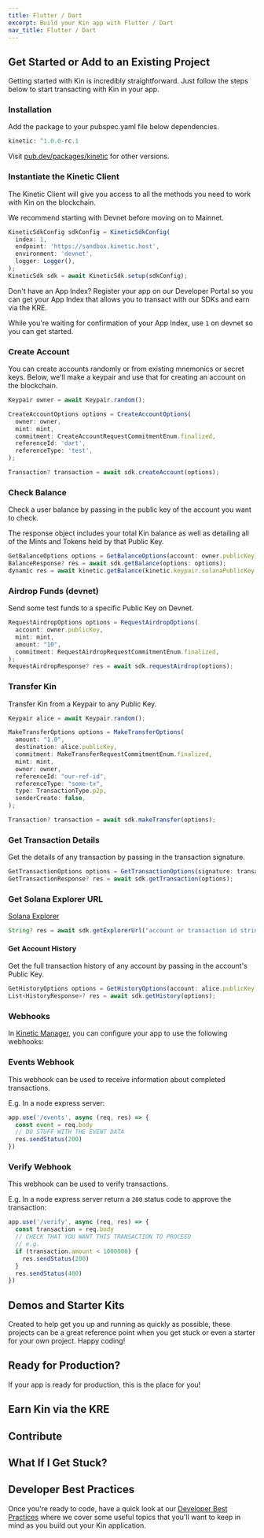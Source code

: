 ```yaml
---
title: Flutter / Dart
excerpt: Build your Kin app with Flutter / Dart
nav_title: Flutter / Dart
---
```


## Get Started or Add to an Existing Project

Getting started with Kin is incredibly straightforward. Just follow the steps below to start transacting with Kin in your app.

### Installation

Add the package to your pubspec.yaml file below dependencies.

```js
kinetic: ^1.0.0-rc.1
```

Visit [pub.dev/packages/kinetic](https://pub.dev/packages/kinetic) for other versions.

### Instantiate the Kinetic Client

The Kinetic Client will give you access to all the methods you need to work with Kin on the blockchain.

We recommend starting with Devnet before moving on to Mainnet.

```js
KineticSdkConfig sdkConfig = KineticSdkConfig(
  index: 1,
  endpoint: 'https://sandbox.kinetic.host',
  environment: 'devnet',
  logger: Logger(),
);
KineticSdk sdk = await KineticSdk.setup(sdkConfig);
```

Don't have an App Index? Register your app on our Developer Portal so you can get your App Index that allows you to transact with our SDKs and earn via the KRE.

While you're waiting for confirmation of your App Index, use `1` on devnet so you can get started.

<RegisterApp />

### Create Account

You can create accounts randomly or from existing mnemonics or secret keys. Below, we'll make a keypair and use that for creating an account on the blockchain.

```js
Keypair owner = await Keypair.random();

CreateAccountOptions options = CreateAccountOptions(
  owner: owner,
  mint: mint,
  commitment: CreateAccountRequestCommitmentEnum.finalized,
  referenceId: 'dart',
  referenceType: 'test',
);

Transaction? transaction = await sdk.createAccount(options);
```

### Check Balance

Check a user balance by passing in the public key of the account you want to check.

The response object includes your total Kin balance as well as detailing all of the Mints and Tokens held by that Public Key.

```js
GetBalanceOptions options = GetBalanceOptions(account: owner.publicKey);
BalanceResponse? res = await sdk.getBalance(options: options);
dynamic res = await kinetic.getBalance(kinetic.keypair.solanaPublicKey.toBase58());
```

### Airdrop Funds (devnet)

Send some test funds to a specific Public Key on Devnet.

```js
RequestAirdropOptions options = RequestAirdropOptions(
  account: owner.publicKey,
  mint: mint,
  amount: "10",
  commitment: RequestAirdropRequestCommitmentEnum.finalized,
);
RequestAirdropResponse? res = await sdk.requestAirdrop(options);
```

### Transfer Kin

Transfer Kin from a Keypair to any Public Key.

```js
Keypair alice = await Keypair.random();

MakeTransferOptions options = MakeTransferOptions(
  amount: "1.0",
  destination: alice.publicKey,
  commitment: MakeTransferRequestCommitmentEnum.finalized,
  mint: mint,
  owner: owner,
  referenceId: "our-ref-id",
  referenceType: "some-tx",
  type: TransactionType.p2p,
  senderCreate: false,
);

Transaction? transaction = await sdk.makeTransfer(options);
```

### Get Transaction Details

Get the details of any transaction by passing in the transaction signature.

```js
GetTransactionOptions options = GetTransactionOptions(signature: transaction.signature!)
GetTransactionResponse? res = await sdk.getTransaction(options);
```

### Get Solana Explorer URL

[Solana Explorer](https://explorer.solana.com/)

```js
String? res = await sdk.getExplorerUrl("account or transaction id string");
```

#### Get Account History

Get the full transaction history of any account by passing in the account's Public Key.

```js
GetHistoryOptions options = GetHistoryOptions(account: alice.publicKey, mint: mint);
List<HistoryResponse>? res = await sdk.getHistory(options);
```

### Webhooks

In [Kinetic Manager](/docs/developers/kinetic-manager/), you can configure your app to use the following webhooks:

### Events Webhook

This webhook can be used to receive information about completed transactions.

E.g. In a node express server:

```js
app.use('/events', async (req, res) => {
  const event = req.body
  // DO STUFF WITH THE EVENT DATA
  res.sendStatus(200)
})
```

### Verify Webhook

This webhook can be used to verify transactions.

E.g. In a node express server return a `200` status code to approve the transaction:

```js
app.use('/verify', async (req, res) => {
  const transaction = req.body
  // CHECK THAT YOU WANT THIS TRANSACTION TO PROCEED
  // e.g.
  if (transaction.amount < 1000000) {
    res.sendStatus(200)
  }
  res.sendStatus(400)
})
```

## Demos and Starter Kits

Created to help get you up and running as quickly as possible, these projects can be a great reference point when you get stuck or even a starter for your own project. Happy coding!

<div className="mt-8 grid gap-6 md:grid-cols-2">
  <NavCard
    title="Kinetic Dart SDK Starter app"
    subtitle="A simple app that allows you to create keypairs, create an account, transfer Kin, and view your balance and account history."
    icon="github"
    link={{ url: 'https://github.com/kin-starters/kinetic-dart-starter', label: 'Have a look' }}
  />
</div>

## Ready for Production?

If your app is ready for production, this is the place for you!

<Production />

## Earn Kin via the KRE

<KRE />

## Contribute

<div className="mt-8 grid gap-6 md:grid-cols-2">
  <NavCard
    title="Kinetic Dart SDK"
    subtitle="Want to contribute to the Kinetic Dart SDK?"
    icon="github"
    link={{ url: 'https://github.com/kin-labs/kinetic-dart-sdk', label: 'Contribute' }}
  />
</div>

## What If I Get Stuck?

<Help />

## Developer Best Practices

Once you're ready to code, have a quick look at our [Developer Best Practices](/essentials/best-practices/) where we cover some useful topics that you'll want to keep in mind as you build out your Kin application.

<BestPractices />
